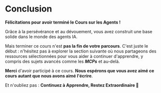 # Conclusion

**Félicitations pour avoir terminé le Cours sur les Agents !** 

Grâce à la persévérance et au dévouement, vous avez construit une base solide dans le monde des agents IA.

Mais terminer ce cours n'est **pas la fin de votre parcours**. C'est juste le début : n'hésitez pas à explorer la section suivante où nous partageons des ressources sélectionnées pour vous aider à continuer d'apprendre, y compris des sujets avancés comme les ***MCPs*** et au-delà.

**Merci** d'avoir participé à ce cours. **Nous espérons que vous avez aimé ce cours autant que nous avons aimé l'écrire**.

Et n'oubliez pas : **Continuez à Apprendre, Restez Extraordinaire 🤗**